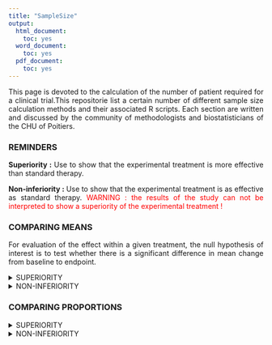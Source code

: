 ```yaml
---
title: "SampleSize"
output:
  html_document:
    toc: yes
  word_document:
    toc: yes
  pdf_document:
    toc: yes
---
```



<div style="text-align: justify">

<p>This page is devoted to the calculation of the number of patient required for a clinical trial.This repositorie list a certain number of different sample size calculation methods and their associated R scripts. Each section are written and discussed by the community of methodologists and biostatisticians of the CHU of Poitiers.
</p>

<h3> REMINDERS </h3>

**Superiority :** Use to show that the experimental treatment is more effective than standard therapy.

**Non-inferiority :** Use to show that the experimental treatment is as effective as standard therapy. <font color="red">WARNING : the results of the study can not be interpreted to show a superiority of the experimental treatment ! </font>

<h3> COMPARING MEANS </h3>

<p>For evaluation of the effect within a given treatment, the null hypothesis of interest is to test whether there is a significant difference in mean change from baseline to endpoint.
</p>

<details>
	<summary>SUPERIORITY</summary>
	
	*Code with an exemple: *
	
	<p> *Sample size for a randomised controlled superiority trial in two parallel groups (experimental treatment A versus control treatment B) with balanced randomisation (ratio 1 :1) for a binary endpoint. The average quality of life was 66 points with treatment B compared to 72 points with treatment A. In order to highlight this absolute difference of 6 points, with a standard deviantion of 23, with a two-sided alpha risk of 5% and a power of 80%, the sample size is related to the result of the script bellow :*
	</p>
	
```r
library(epiR)
		
epi.sscompc(N = NA, treat = 66, control = 72, 
			sigma = 23, n = NA, power = 0.8, 
			r = 1, design = 1, sided.test = 2, conf.level = 0.95)
```
	
	**Parameters :**
	
	* treat : mean expected in the experimental group
	* control : mean expected in the control group
	* sigma : standard deviation (commun for both group)
	* n : number of subjects to include (experimental + control), define as NA
	* power : power of the trial
	* r : randomization ratio, number of patients of the experimental group divided by the number of patients of the control group
	* design : estimated design effect
	* sided.test : One-side test (=1), two-side test (=2) 
	*	conf.level : Confidence level (1-α)
	
</details>

<details>
	<summary>NON-INFERIORITY</summary>
	
	<p> *Sample size for a randomised controlled non-inferiority trial in two parallel groups (experimental treatment A versus control treatment B) with balanced randomisation (ratio 1 :1) for a binary endpoint. The average quality of life was 66 points with treatment B.Assuming an absolute non-inferiority margin of 7 points, with a standard deviantion of 23, with a one-sided alpha risk of 5% and a power of 80%, the sample size is related to the result of the script bellow :*
	</p>
```r
library(epiR)
	
epi.ssninfc(treat = 66, control = 66, sigma = 23, 
			delta = 7, n = NA, power = 0.8, alpha = 0.05, r = 1)
```
	
	**Parameters :**
	
	* treat : mean expected in the experimental group
	* control : mean expected in the control group
	* sigma : standard deviation (commun for both group)
	* delta : equivalence limit, which represents the clinically significant difference (>0)
	* n : number of subjects to include (experimental + control), define as NA
	* power : power of the trial
	* alpha : type I error
	* r : randomization ratio, number of patients of the experimental group divided by the number of patients of the control group

</details>	

<h3> COMPARING PROPORTIONS </h3>



<details>
	<summary>SUPERIORITY</summary>
	
	*Code with an exemple: *
	
	<p> *Sample size for a randomised controlled superiority trial in two parallel groups (experimental treatment A versus control treatment B) with balanced randomisation (ratio 1 :1) for a binary endpoint. The proportion of patients with an episode of hypertension was 35% with the B treatment compared to 28% with treatment A. In order to highlight this absolute difference of 7%, with a two-sided alpha risk of 5% and a power of 80%, the sample size is related to the result of the script bellow :*
	</p>
	
```r
library(epiR)

epi.sscohortc(N = NA, irexp1 = 0.35, irexp0 = 0.28, pexp = NA, n = NA, 
			power = 0.80, r = 1, design = 1, sided.test = 2, 
			finite.correction = FALSE, nfractional = FALSE, conf.level = 0.95)

```
	
	**Parameters :**
	
	*	irexp1 : Proportion expected within the experimental group
	*	irexp0 : Proportion expected within the control group
	* n : number of subjects to include (experimental + control), define as NA
	*	power : Power of the trial
	* r : randomization ratio, number of patients of the experimental group divided by the number of patients of the control group
	* design : estimated design effect
	*	sided.test : One-side test (=1), two-side test (=2) 
	*	conf.level : Confidence level (1-α)

</details>


<details>
	<summary>NON-INFERIORITY</summary>
		
	*Code with an exemple :*
	
	<p> *Sample size for a randomised controlled non-inferiority trial in two parallel groups (experimental treatment A versus control treatment B) with balanced randomisation (ratio 1 :1) for a binary endpoint. The proportion of patients with an episode of hypertension was 35% with the B treatment. Assuming an absolute non-inferiority margin of 5%, with a one-sided alpha risk of 5% and a power of 80%, the sample size is related to the result of the script bellow :*
	</p>
	
```r
epi.ssninfb(treat = 0.35, control = 0.35, delta = 7, 
			n = NA, r = 1, power = 0.8, alpha = 0.05)
```
	
	**Parameters :**
	
	* treat : proportion expected in the experimental group
	* control : proportion expected in the control group
	* delta : equivalence limit, which represents the clinically significant difference (>0)
	* n : number of subjects to include (experimental + control), define as NA
	* r : randomization ratio, number of patients of the experimental group divided by the number of patients of the control group
	* power : power of the trial
	* alpha : type I error

</details>

